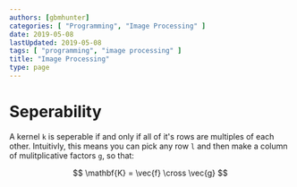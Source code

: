 ```yaml
---
authors: [gbmhunter]
categories: [ "Programming", "Image Processing" ]
date: 2019-05-08
lastUpdated: 2019-05-08
tags: [ "programming", "image processing" ]
title: "Image Processing"
type: page
---
```


<WarningIsNotes />

# Seperability

A kernel `k` is seperable if and only if all of it's rows are multiples of each other. Intuitivly, this means you can pick any row `l` and then make a column of mulitplicative factors `g`, so that:

$$ \mathbf{K} = \vec{f} \cross \vec{g} $$